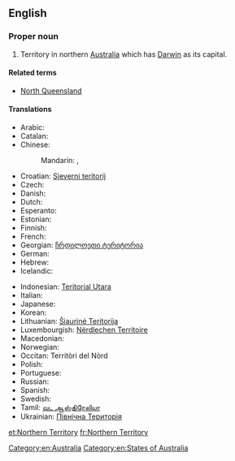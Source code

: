{{wikipedia}}
==English==

===Proper noun===
{{en-proper noun|head=[[northern|Northern]] [[territory|Territory]]}}

# Territory in northern [[Australia]] which has [[Darwin]] as its capital.

====Related terms====
* [[North Queensland]]

====Translations====
{{trans-top|Territory in northern Australia}}
* Arabic: {{t|ar|مقاطعة شمالية|f|tr=muqaaTa3 shamalíyya}}
* Catalan: {{t|ca|Territori del Nord}}
* Chinese:
*: Mandarin: {{t|cmn|北領地|sc=Hani}},  {{t|cmn|北领地|tr=Běi-Lǐngdì|sc=Hani}}
* Croatian: [[Sjeverni teritorij]]
* Czech: {{t|cs|Severní teritorium|n}}
* Danish: {{t-|da|Northern Territory}}
* Dutch: {{t+|nl|Noordelijk Territorium}}
* Esperanto: {{t|eo|Norda Teritorio|xs=Esperanto}}
* Estonian: {{t|et|Põhjaterritoorium}}
* Finnish: {{t-|fi|Pohjoisterritorio}}
* French: {{t|fr|Territoire-du-Nord|m}}
* Georgian: [[ჩრდილოეთი ტერიტორია]]
* German: {{t-|de|Northern Territory}}
* Hebrew: {{t|he|הטריטוריה הצפונית}}
* Icelandic: {{t|is|Norður-svæðið}}
{{trans-mid}}
* Indonesian: [[Teritorial Utara]]
* Italian: {{t|it|Territorio del Nord}}
* Japanese: {{t|ja|ノーザンテリトリー|tr=Nōzan-Teritorī}}
* Korean: {{t|ko|노던 준주|sc=Hang}}
* Lithuanian: [[Šiaurinė Teritorija]]
* Luxembourgish: [[Nërdlechen Territoire]]
* Macedonian: {{t|mk|Северна Територија|f|tr=Séverna Teritórija}}
* Norwegian: {{t|no|Nordterritoriet}}
* Occitan: Territòri del Nòrd
* Polish: {{t|pl|Terytorium Północne}}
* Portuguese: {{t|pt|Território do Norte}}
* Russian: {{t|ru|Северная территория|f|tr=Sévernaja territórija}}
* Spanish: {{t|es|Territorio del Norte|m}}
* Swedish: {{t-|sv|Northern Territory}}
* Tamil: [[வட ஆஸ்திரேலியா]]
* Ukrainian: [[Північна Територія]]
{{trans-bottom}}

[[Category:en:Australia]]
[[Category:en:States of Australia]]

[[et:Northern Territory]]
[[fr:Northern Territory]]